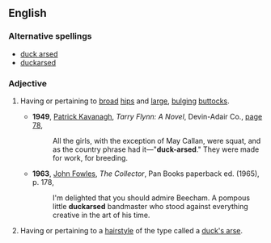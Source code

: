 ==English==

===Alternative spellings===
*[[duck arsed]]
*[[duckarsed]]

===Adjective===
{{en-adj|pos=[[duck]]-[[arse]]d}}

#{{mainly|UK|indelicate|sometimes|insulting}} Having or pertaining to [[broad]] [[hips]] and [[large]], [[bulging]] [[buttock]]s.
#*'''1949''', [[w:Patrick_Kavanagh|Patrick Kavanagh]], ''Tarry Flynn: A Novel'', Devin-Adair Co., [http://books.google.ca/books?id=whVAAAAAIAAJ&q=%22duck+arsed%22&dq=%22duck+arsed%22&lr=&ie=ISO-8859-1&pgis=1 page 78], 
#*:All the girls, with the exception of May Callan, were squat, and as the country phrase had it—"'''duck-arsed'''." They were made for work, for breeding.
#*'''1963''', [[w:John_Fowles|John Fowles]], ''The Collector'', Pan Books paperback ed. (1965), p. 178,
#*:I'm delighted that you should admire Beecham.  A pompous little '''duckarsed''' bandmaster who stood against everything creative in the art of his time.
#{{mainly|UK|informal}} Having or pertaining to a [[hairstyle]] of the type called a [[duck's arse]].